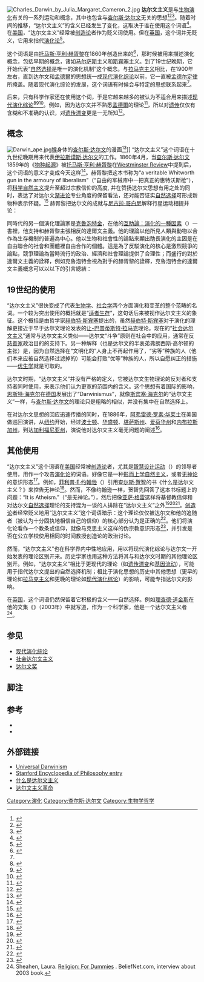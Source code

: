 {{About|达尔文主义的内容|生物演化|演化论|现代演化理论|现代演化综论}}
[[File:Charles_Darwin_by_Julia_Margaret_Cameron_2.jpg|thumb]]
'''达尔文主义'''是与[[生物演化|生物演化]]有关的一系列运动和概念，其中也包含与[[查尔斯·达尔文|查尔斯·达尔文]]无关的思想<ref name=antidarwinian>{{cite web |url=http://www.talkorigins.org/faqs/anti-darwin.html |title=How to be Anti-Darwinian |author=John Wilkins |year=1998 |publisher=[[TalkOrigins_Archive|TalkOrigins Archive]] |accessdate=2008-06-19 |archive-date=2020-02-03 |archive-url=https://web.archive.org/web/20200203213313/http://www.talkorigins.org/faqs/anti-darwin.html |dead-url=no }}</ref><ref name=EOflunks>{{cite web |url=http://www.expelledexposed.com/index.php/contest/on-what-evolution-explains |title=Expelled Exposed: Why Expelled Flunks » …on what evolution explains |publisher=[[National_Center_for_Science_Education|National Center for Science Education]] |accessdate=2008-12-22 |deadurl=yes |archiveurl=https://web.archive.org/web/20081220022015/http://www.expelledexposed.com/index.php/contest/on-what-evolution-explains |archivedate=2008-12-20 }}</ref><ref name=GalacticDarwinism>{{cite web |url=http://www.astrobio.net/news/index.php?name=News&file=article&sid=2169&theme=Printer |title=Galactic Darwinism :: Astrobiology Magazine - earth science - evolution distribution Origin of life universe - life beyond :: Astrobiology is study of earth science evolution distribution Origin of life in universe terrestrial |author=based on an European Southern Observatory release  |authorlink=欧洲南方天文台|date=December 9, 2006 |accessdate=2008-12-22}}</ref>。随着时间的推移，“达尔文主义”的含义已经发生了变化，这取决于谁在使用这个词语<ref name=whatis>{{cite web |url=http://www.talkorigins.org/faqs/darwinism.html |title=What is Darwinism? |author=Joel Hanes |date= |publisher=[[TalkOrigins_Archive|TalkOrigins Archive]] |accessdate=2008-06-19 |archive-date=2020-02-03 |archive-url=https://web.archive.org/web/20200203212840/http://www.talkorigins.org/faqs/darwinism.html |dead-url=no }}</ref>。在[[美国|美国]]，“达尔文主义”经常被[[创造论|创造论]]者作为贬义词使用。但在[[英国|英国]]，这个词并无贬义，它用来指代[[演化论|演化论]]<ref>{{cite journal|last=Scott|first=Eugenie C.|authorlink=Eugenie Scott|coauthors=[[Glenn_Branch|Branch, Glenn]]|date=16 January 2009|title=Don’t Call it “Darwinism”|journal=Evolution: Education and Outreach|publisher=Springer|location=New York|volume=2|issue=1|issn=1936-6434|doi=10.1007/s12052-008-0111-2|url=http://www.springerlink.com/content/n47h34357743w4p0/?p=e3b030036a4d442a8ce393291fe0688f&pi=9|accessdate=17 November 2009|pages=90|ref=harv}}{{Dead link|date=2019年11月 |bot=InternetArchiveBot |fix-attempted=yes }}</ref>。

这个词语是由[[托马斯·亨利·赫胥黎|托马斯·亨利·赫胥黎]]在1860年创造出来的<ref name=westminster>{{cite web |url=http://darwin-online.org.uk/content/frameset?viewtype=text&itemID=A32&pageseq=29 |title=ART. VIII.- Darwin on the origin of Species |author=Huxley, T.H. |authorlink=Thomas Henry Huxley |date=April 1860 |publisher=[[Westminster_Review|Westminster Review]] |pages=541–70 |quote=What if the orbit of Darwinism should be a little too circular? |accessdate=2008-06-19 |archive-date=2011-05-24 |archive-url=https://web.archive.org/web/20110524072738/http://darwin-online.org.uk/content/frameset?viewtype=text&itemID=A32&pageseq=29 |dead-url=no }}</ref>，那时候被用来描述演化概念，包括早期的概念，诸如[[托马斯·罗伯特·马尔萨斯|马尔萨斯]]主义和[[赫伯特·斯宾塞|斯宾塞]]主义。到了19世纪晚期，它开始代表“[[自然选择|自然选择]]是唯一的演化机制”这个概念。与[[拉马克主义|拉马克主义]]相比，在1900年左右，直到达尔文和[[格里哥·孟德尔|孟德爾]]的思想统一成[[现代演化综论|现代演化综论]]以前，它一直被[[孟德尔定律|孟德尔定律]]所掩盖。随着现代演化综论的发展，这个词语有时候会与特定的思想联系起来<ref name=whatis/>。

后来，只有科学作家还在使用这个词，于是它越来越多的被认为不适合用来描述[[现代演化综论|现代演化综论]]<ref name=howto>{{cite web |url=http://www.talkorigins.org/faqs/anti-darwin.html |title=How to be Anti-Darwinian |author=John Wilkins |year=1998 |publisher=[[TalkOrigins_Archive|TalkOrigins Archive]] |accessdate=2008-06-27 |archive-date=2020-02-03 |archive-url=https://web.archive.org/web/20200203213313/http://www.talkorigins.org/faqs/anti-darwin.html |dead-url=no }}</ref><ref>{{cite book|last=Ruse|first=Michael|title=Darwin and Design: Does Evolution Have a Purpose?|publisher=Harvard University Press|location=Cambridge, MA|year=2003|pages=293|isbn=0674016319|url=http://books.google.com/?id=SHWaeRiRD-cC&printsec=frontcover&dq=%22michael+ruse%22+darwinism|accessdate=2008-07-18}}</ref><ref>{{cite web |url=http://judson.blogs.nytimes.com/2008/07/15/lets-get-rid-of-darwinism/ |title=Let’s Get Rid of Darwinism |author=Olivia Judson |date=July 15, 2008<!--, 6:48 pm --> |publisher=New York Times |access-date=2010-07-19 |archive-date=2017-11-05 |archive-url=https://web.archive.org/web/20171105044340/https://judson.blogs.nytimes.com/2008/07/15/lets-get-rid-of-darwinism/ |dead-url=no }}</ref>。例如，因为达尔文并不熟悉[[格里哥·孟德尔|孟德爾]]的理论<ref>{{cite journal | last = Sclater | first = Andrew | authorlink =  | coauthors =  | title = The extent of Charles Darwin’s knowledge of Mendel | journal = Journal of Biosciences | volume = 31 | issue = 2 | pages = 191–193 | publisher = Springer India / Indian Academy of Sciences | location = Bangalore, India | date = June 2006 | url = http://www.springerlink.com/content/w112307246x77t37/ | doi = 10.1007/BF02703910 | id =  | accessdate = 2009-01-03 | pmid = 16809850 | ref = harv }}{{Dead link|date=2020年1月 |bot=InternetArchiveBot |fix-attempted=yes }}</ref>，所以对[[遗传|遗传]]仅仅有含糊和不准确的认识，对[[遗传漂变|遗传漂变]]更是一无所知<ref name=GeneticDrift>{{cite web |url=http://www.talkorigins.org/faqs/genetic-drift.html |title=Random Genetic Drift |author=Laurence Moran |year=1993 |publisher=[[TalkOrigins_Archive|TalkOrigins Archive]] |accessdate=2008-06-27 |archive-date=2019-10-26 |archive-url=https://web.archive.org/web/20191026074546/http://www.talkorigins.org/faqs/genetic-drift.html |dead-url=no }}</ref>。

== 概念 ==
[[File:Darwin_ape.jpg|thumb]][[猴|猴]]身体的[[达尔文|查尔斯·达尔文]]的漫画<ref>{{harvnb|Browne|2002|p=376-379}}</ref>]]
“达尔文主义”这个词语在十九世纪晚期用来代表[[伊拉斯谟斯·达尔文|伊拉斯谟斯·达尔文]]的工作。1860年4月，当[[查尔斯·达尔文|查尔斯·达尔文]]1859年的《[[物种起源|物种起源]]》被[[托马斯·亨利·赫胥黎|托马斯·亨利·赫胥黎]]在[[Westminster_Review|Westminster Review]]中提到后，这个词语的意义才变成今天这样<ref name="urlThe Huxley File § 4 Darwins Bulldog">{{cite web |url=http://aleph0.clarku.edu/huxley/guide4.html |title=The Huxley File § 4 Darwin's Bulldog |work= |accessdate=2008-06-29 |archive-date=2008-06-17 |archive-url=https://web.archive.org/web/20080617000110/http://aleph0.clarku.edu/huxley/guide4.html |dead-url=no }}</ref>。赫胥黎把这本书称为“a veritable Whitworth gun in the armoury of liberalism”（“自由的军械库中一把真正的惠特沃斯枪”），将[[自然主义|科学自然主义]]提升至超过宗教信仰的高度, 并在赞扬达尔文思想有用之处的同时，表达了对达尔文[[渐进论|渐进论]]专业角度的保留看法，还对能否证实[[自然选择|自然选择]]可形成新物种表示怀疑。<ref>{{harvnb|Browne|2002|p=105-106}}</ref> 赫胥黎把达尔文的成就与[[尼古拉·哥白尼|尼古拉·哥白尼]]解释行星运动相提并论：
{{quotation|What if the orbit of Darwinism should be a little too circular? What if species should offer residual phænomena, here and there, not explicable by natural selection? Twenty years hence naturalists may be in a position to say whether this is, or is not, the case; but in either event they will owe the author of "The Origin of Species" an immense debt of gratitude...... And viewed as a whole, we do not believe that, since the publication of Von Baer's "Researches on Development," thirty years ago, any work has appeared calculated to exert so large an influence, not only on the future of Biology, but in extending the domination of Science over regions of thought into which she has, as yet, hardly penetrated.<ref name=westminster/> }}

同時代的另一個演化理論家是[[克魯泡特金|克魯泡特金]]，在他的[[互助論：演化的一種因素|互助論：演化的一種因素]]（{{link-en|Mutual Aid: A Factor of Evolution|Mutual Aid: A Factor of Evolution}}）一書裡，他支持和赫胥黎主張相反的達爾文主義。他的理論以他所見人類與動物以合作為生存機制的普遍為中心。他以生物和社會性的論點來顯出助長演化的主因是在自由聯合的社會和團體裡自由合作的個體。這是為了反駁演化的核心是激烈競爭的論點，競爭理論為當時流行的政治、經濟和社會理論提供了合理性；而盛行的對於達爾文主義的詮釋，例如克魯泡特金視為對手的赫胥黎的詮釋，克魯泡特金的達爾文主義概念可以以以下的引言總結：

{{quotation|In the animal world we have seen that the vast majority of species live in societies, and that they find in association the best arms for the struggle for life: understood, of course, in its wide Darwinian sense{{ndash}} not as a struggle for the sheer means of existence, but as a struggle against all natural conditions unfavourable to the species. The animal species, in which individual struggle has been reduced to its narrowest limits, and the practice of mutual aid has attained the greatest development, are invariably the most numerous, the most prosperous, and the most open to further progress. The mutual protection which is obtained in this case, the possibility of attaining old age and of accumulating experience, the higher intellectual development, and the further growth of sociable habits, secure the maintenance of the species, its extension, and its further progressive evolution. The unsociable species, on the contrary, are doomed to decay.|Peter Kropotkin|Mutual Aid: A Factor of Evolution (1902), Conclusion.}}

== 19世纪的使用 ==
“达尔文主义”很快变成了代表[[生物学|生物学]]、[[社会学|社会学]]两个方面演化和变革的整个范畴的名词。一个较为突出使用的概括就是“[[适者生存|适者生存]]”，这句话后来被视作达尔文主义的象征。这个概括是由哲学家[[赫伯特·斯宾塞|赫伯特·斯宾塞]]提出的，虽然[[赫伯特·斯宾塞|赫伯特·斯宾塞]]对于演化的理解更接近于早于达尔文理论发表的[[让-巴普蒂斯特·拉马克|让-巴普蒂斯特·拉马克]]理论。现在的“[[社会达尔文主义|社会达尔文主义]]”通常与达尔文主义类似——达尔文“斗争”原则在社会中的应用，通常在反[[慈善家|慈善家]]政治目的的支持下。另一种解释（也是达尔文的半表弟弗朗西斯·高尔顿的主张）是，因为自然选择在“文明化的”人身上不再起作用了，“劣等”种族的人（他们本来应被自然选择过滤掉的）可能会打败“优等”种族的人，所以自愿纠正的措施——[[优生学|优生学]]就是可取的。

{{Rquote|right|[Both] a Darwinian 'left' and a Darwinian 'right' were in place before most people had grasped the Darwinian middle, which was where the maker was.<ref>{{Harvnb|Gopnik|2009|p=152}}.</ref>}}

达尔文时期，“达尔文主义”并没有严格的定义，它被达尔文生物理论的反对者和支持者同时使用，来表示他们认为更宽的范围内的含义。这个思想有着国际的影响，[[恩斯特·海克尔|恩斯特·海克尔]]在[[德国|德国]]发展出了“Darwinismus”，就像[[斯宾塞·海克尔|斯宾塞·海克尔]]的“达尔文主义”一样，与[[查尔斯·达尔文|查尔斯·达尔文]]的理论只是粗略的相似，并没有集中在自然选择上。

在对达尔文思想的回应迅速传播的同时，在1886年，[[阿弗雷德·罗素·华莱士|阿弗雷德·罗素·华莱士]]在美国做巡回演讲，从[[纽约|纽约]]开始，经过[[波士顿|波士顿]]、[[华盛顿|华盛顿]]、[[堪萨斯州|堪萨斯州]]、[[爱荷华州|爱荷华州]]和[[内布拉斯加州|内布拉斯加州]]，到达[[加利福尼亚州|加利福尼亚州]]，演说他对达尔文主义毫无问题的阐述<ref>{{cite web|url=http://speakingoffaith.publicradio.org/programs/darwin/transcript.shtml|title=Evolution and Wonder - Understanding Charles Darwin - Speaking of Faith from American Public Media|accessdate=2007-07-27|deadurl=yes|archiveurl=https://web.archive.org/web/20081222020720/http://speakingoffaith.publicradio.org/programs/darwin/transcript.shtml|archivedate=2008-12-22}}</ref>。

== 其他使用 ==
“达尔文主义”这个词语在[[美国|美国]]经常被[[创造论|创造论]]者，尤其是[[智慧设计运动|智慧设计运动]]（{{link-en||intelligent design movement}}）的领导者使用，用作一个攻击[[演化|演化论]]的词语。好像它是一种[[形而上学自然主义|形而上学自然主义]]，或者[[无神论|无神论]]的意识形态<ref name=genie>{{Cite book | last =Scott | first =Eugenie C. | author-link =Eugenie Scott | year =2008 | contribution =Creation Science Lite: "Intelligent Design" as the New Anti-Evolutionism | contribution-url =http://biology.ucf.edu/~clp/Courses/seminar/papers/07-Scott-scientists_confront-cs_lite.pdf | editor-last =Godfrey | editor-first =Laurie R. | editor2-last =Petto | editor2-first =Andrew J. | title =Scientists Confront Creationism: Intelligent Design and Beyond | publication-place =New York | publisher =W. W. Norton | pages =72 | isbn =0-393-33073-7 | ref =harv | postscript =<!--None--> | access-date =2010-07-19 | archive-date =2010-06-03 | archive-url =https://web.archive.org/web/20100603214827/http://biology.ucf.edu/~clp/Courses/seminar/papers/07-Scott-scientists_confront-cs_lite.pdf | dead-url =yes }}</ref>。例如，[[菲利普·E·约翰逊|菲利普·E·约翰逊]]（{{link-en||Phillip E. Johnson}}）引用[[查尔斯·贺智|查尔斯·贺智]]的书《什么是达尔文主义？》来控告无神论<ref>{{cite web | last = Johnson | first = Phillip E. | title = What is Darwinism? | url = http://www.arn.org/docs/johnson/wid.htm | accessdate = 2007-01-04 | archive-date = 2021-04-22 | archive-url = https://web.archive.org/web/20210422105948/http://www.arn.org/docs/johnson/wid.htm | dead-url = no }}</ref>。然而，不像约翰逊一样，贺智先回答了这本书标题上的问题：“It is Atheism.”（“是无神论。”），然后把像[[亚萨·格雷|亚萨·格雷]]这样将基督教信仰和对达尔文[[自然选择|自然选择]]理论的支持混为一谈的人排除在“达尔文主义”之外<ref>{{cite web | last = Matthew | first = Ropp | title = Charles Hodge and His Objection to Darwinism | url = http://www.theropps.com/papers/Winter1997/CharlesHodge.htm | accessdate = 2007-01-04 | archive-date = 2021-05-02 | archive-url = https://web.archive.org/web/20210502103752/http://www.theropps.com/papers/Winter1997/CharlesHodge.htm | dead-url = no }}</ref><ref>{{cite web | last = Hodge | first = Charles | title = What is Darwinism? | url = http://www.gutenberg.org/files/19192/19192-8.txt | accessdate = 2007-01-04 | archive-date = 2019-12-23 | archive-url = https://web.archive.org/web/20191223160653/http://www.gutenberg.org/files/19192/19192-8.txt | dead-url = no }}</ref><ref>{{cite book | last = Hodge | first = Charles | year = 1874 | title = What is Darwinism? | url = https://archive.org/details/whatisdarwinism00hodg | publisher = Scribner, Armstrong, and Company | id = {{OCLC|11489956}} }}</ref>。[[创造论|创造论]]者经常贬义地用“达尔文主义”这个词语暗示：这个理论仅仅被达尔文和他的追随者（被认为十分固执地相信自己的信仰）的核心部分认为是正确的<ref name=morrissullivan>{{cite web | url = http://www.impactpress.com/articles/spring05/sullivanspring05.html | title = From the Beagle to the School Board: God Goes Back to School | last = Sullivan | first = M | publisher = [[Impact_Press|Impact Press]] | year = 2005 | accessdate = 2008-09-18 | archive-date = 2019-06-03 | archive-url = https://web.archive.org/web/20190603214919/http://www.impactpress.com/articles/spring05/sullivanspring05.html | dead-url = no }}</ref>。他们将演化论看作一个教条或信仰，就像马克思主义这样的伪宗教意识形态<ref name="Joseph Esfandiar Hannon Bozorgmehr">{{cite web | url = http://www.docstoc.com/docs/20835072/Darwinism-should-be-allowed-to-collapse-and-end-up-on-the-ash-heap-of-history | title = Darwinism should be allowed to collapse and end up on the ash heap of history }}</ref>，并引发是否在公立学校使用相同的时间教授创造论的政治讨论。

然而，“达尔文主义”也在科学界内中性地应用，用以将现代演化综论与达尔文一开始发表的理论区别开来。历史学家也用这种方法将其与和达尔文时期的其他理论区别开。例如，“达尔文主义”相比于更现代的理论（如[[遗传漂变|遗传漂变]]和[[基因流动|基因流动]]），可能用于指代达尔文提出的自然选择机制；相比于演化思想的历史中其他思想（更早的理论如[[拉马克主义|拉马克主义]]和更晚的理论如[[现代演化综论|现代演化综论]]）的影响，可能专指达尔文的影响。

在[[英国|英国]]，这个词语仍然保留着它积极的含义——自然选择。例如[[理查德·道金斯|理查德·道金斯]]在他的文集《{{link-en|A Devil's Chaplain|A Devil's Chaplain}}》（2003年）中就写道，作为一个科学家，他是一个达尔文主义者<ref>Sheahen, Laura. [http://www.beliefnet.com/story/136/story_13688_1.html Religion: For Dummies] {{Wayback|url=http://www.beliefnet.com/story/136/story_13688_1.html |date=20081005154321 }}. BeliefNet.com, interview about 2003 book.</ref>。

== 参见 ==
{{Portal|生物}}
* [[现代演化综论|现代演化综论]]
* [[社会达尔文主义|社会达尔文主义]]
* [[达尔文奖|达尔文奖]]

== 脚注 ==
{{Reflist|2}}

== 参考 ==
{{Refbegin}}
* {{cite book
 | last = Browne
 | first = E. Janet
 | author-link = Janet Browne
 | year = 2002
 | title = Charles Darwin: Vol. 2 The Power of Place
 | publication-place = 伦敦
 | publisher = Jonathan Cape
 | isbn = 0712668373
}}
* {{cite book
 | last = Gopnik
 | first = Adam
 | authorlink = Adam Gopnik
 | title = Angels and Ages: A Short Book About Darwin, Lincoln, and Modern Life
 | publisher = Quercus
 | year = 2009
 | location = 伦敦
 | isbn = 9781847249296
}}
{{Refend}}

== 外部链接 ==
{{Wiktionary}}
* [http://www.universaldarwinism.com Universal Darwinism] {{Wayback|url=http://www.universaldarwinism.com/ |date=20190430145914 }}{{英文}}
* [http://plato.stanford.edu/entries/darwinism/ Stanford Encyclopedia of Philosophy entry] {{Wayback|url=http://plato.stanford.edu/entries/darwinism/ |date=20080514040543 }}{{英文}}
* [http://www.talkorigins.org/faqs/darwinism.html 什么是达尔文主义] {{Wayback|url=http://www.talkorigins.org/faqs/darwinism.html |date=20200203212840 }}{{英文}}
* [http://www.evolution-of-man.info/history.htm 达尔文主义革命] {{Wayback|url=http://www.evolution-of-man.info/history.htm |date=20201106232837 }}{{英文}}

{{生物學史}}

{{Authority control}}
[[Category:演化|Category:演化]]
[[Category:查尔斯·达尔文|Category:查尔斯·达尔文]]
[[Category:生物学哲学|Category:生物学哲学]]
